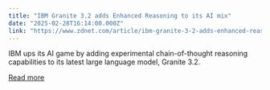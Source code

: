 ```yaml
---
title: "IBM Granite 3.2 adds Enhanced Reasoning to its AI mix"
date: "2025-02-28T16:14:00.000Z"
link: "https://www.zdnet.com/article/ibm-granite-3-2-adds-enhanced-reasoning-to-its-ai-mix/"
---
```


IBM ups its AI game by adding experimental chain-of-thought reasoning capabilities to its latest large language model, Granite 3.2.

[Read more](https://www.zdnet.com/article/ibm-granite-3-2-adds-enhanced-reasoning-to-its-ai-mix/)
